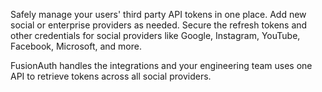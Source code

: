Safely manage your users' third party API tokens in one place. Add new social or enterprise providers as needed. Secure the refresh tokens and other credentials for social providers like Google, Instagram, YouTube, Facebook, Microsoft, and more.

FusionAuth handles the integrations and your engineering team uses one API to retrieve tokens across all social providers.
